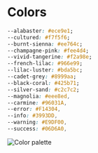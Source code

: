 
<Meta title="Design system/Colors" />

# Colors

```css
--alabaster: #ece9e1;
--cultured: #f7f5f6;
--burnt-sienna: #ee764c;
--champagne-pink: #fee4d4;
--vivid-tangerine: #f2a98e;
--french-lilac: #966e99;
--lilac-luster: #bda5bc;
--cadet-grey: #8999aa;
--black-coral: #425b71;
--silver-sand: #c2c7c2;
--magnolia: #eee8ed,
--carmine: #96031A,
--error: #F14304,
--info: #3993DD,
--warning: #E9DF00,
--success: #06D6A0,
```

<img src={ColorPalette.src} alt="Color palette" />
